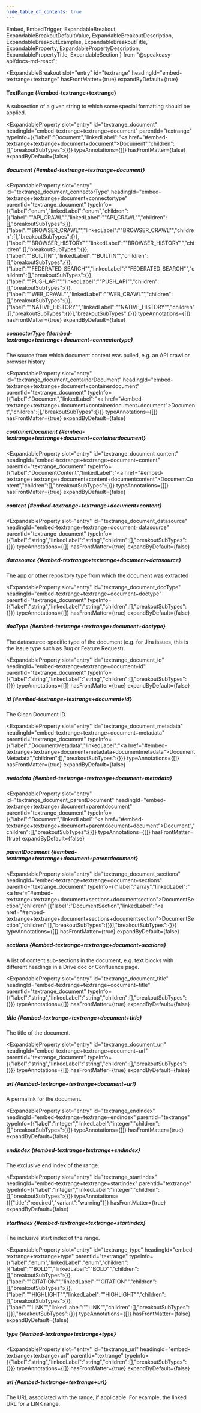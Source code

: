 ```yaml
---
hide_table_of_contents: true
---
```

  Embed,
  EmbedTrigger,
  ExpandableBreakout,
  ExpandableBreakoutDefaultValue,
  ExpandableBreakoutDescription,
  ExpandableBreakoutExamples,
  ExpandableBreakoutTitle,
  ExpandableProperty,
  ExpandablePropertyDescription,
  ExpandablePropertyTitle,
  ExpandableSection
} from "@speakeasy-api/docs-md-react";

<ExpandableSection>

<ExpandableBreakout
  slot="entry"
  id="textrange"
  headingId="embed-textrange+textrange"
  hasFrontMatter={true}
  expandByDefault={true}
>

<ExpandableBreakoutTitle slot="title">

#### TextRange \{#embed-textrange+textrange\}

</ExpandableBreakoutTitle>

<ExpandableBreakoutDescription slot="description">

A subsection of a given string to which some special formatting should be applied.

</ExpandableBreakoutDescription>

<ExpandableBreakoutExamples slot="examples">

</ExpandableBreakoutExamples>

<ExpandableBreakoutDefaultValue slot="defaultValue">

</ExpandableBreakoutDefaultValue>

</ExpandableBreakout>

<ExpandableProperty
  slot="entry"
  id="textrange_document"
  headingId="embed-textrange+textrange+document"
  parentId="textrange"
  typeInfo={{"label":"Document","linkedLabel":"<a href=\"#embed-textrange+textrange+document+document\">Document</a>","children":[],"breakoutSubTypes":{}}}
  typeAnnotations={[]}
  hasFrontMatter={false}
  expandByDefault={false}
>

<ExpandablePropertyTitle slot="title">

##### document \{#embed-textrange+textrange+document\}

</ExpandablePropertyTitle>

</ExpandableProperty>

<ExpandableProperty
  slot="entry"
  id="textrange_document_connectorType"
  headingId="embed-textrange+textrange+document+connectortype"
  parentId="textrange_document"
  typeInfo={{"label":"enum","linkedLabel":"enum","children":[{"label":"\"API_CRAWL\"","linkedLabel":"\"API_CRAWL\"","children":[],"breakoutSubTypes":{}},{"label":"\"BROWSER_CRAWL\"","linkedLabel":"\"BROWSER_CRAWL\"","children":[],"breakoutSubTypes":{}},{"label":"\"BROWSER_HISTORY\"","linkedLabel":"\"BROWSER_HISTORY\"","children":[],"breakoutSubTypes":{}},{"label":"\"BUILTIN\"","linkedLabel":"\"BUILTIN\"","children":[],"breakoutSubTypes":{}},{"label":"\"FEDERATED_SEARCH\"","linkedLabel":"\"FEDERATED_SEARCH\"","children":[],"breakoutSubTypes":{}},{"label":"\"PUSH_API\"","linkedLabel":"\"PUSH_API\"","children":[],"breakoutSubTypes":{}},{"label":"\"WEB_CRAWL\"","linkedLabel":"\"WEB_CRAWL\"","children":[],"breakoutSubTypes":{}},{"label":"\"NATIVE_HISTORY\"","linkedLabel":"\"NATIVE_HISTORY\"","children":[],"breakoutSubTypes":{}}],"breakoutSubTypes":{}}}
  typeAnnotations={[]}
  hasFrontMatter={true}
  expandByDefault={false}
>

<ExpandablePropertyTitle slot="title">

##### connectorType \{#embed-textrange+textrange+document+connectortype\}

</ExpandablePropertyTitle>

<ExpandablePropertyDescription slot="description">

The source from which document content was pulled, e.g. an API crawl or browser history

</ExpandablePropertyDescription>

</ExpandableProperty>

<ExpandableProperty
  slot="entry"
  id="textrange_document_containerDocument"
  headingId="embed-textrange+textrange+document+containerdocument"
  parentId="textrange_document"
  typeInfo={{"label":"Document","linkedLabel":"<a href=\"#embed-textrange+textrange+document+containerdocument+document\">Document</a>","children":[],"breakoutSubTypes":{}}}
  typeAnnotations={[]}
  hasFrontMatter={true}
  expandByDefault={false}
>

<ExpandablePropertyTitle slot="title">

##### containerDocument \{#embed-textrange+textrange+document+containerdocument\}

</ExpandablePropertyTitle>

</ExpandableProperty>

<ExpandableProperty
  slot="entry"
  id="textrange_document_content"
  headingId="embed-textrange+textrange+document+content"
  parentId="textrange_document"
  typeInfo={{"label":"DocumentContent","linkedLabel":"<a href=\"#embed-textrange+textrange+document+content+documentcontent\">DocumentContent</a>","children":[],"breakoutSubTypes":{}}}
  typeAnnotations={[]}
  hasFrontMatter={true}
  expandByDefault={false}
>

<ExpandablePropertyTitle slot="title">

##### content \{#embed-textrange+textrange+document+content\}

</ExpandablePropertyTitle>

<Embed slot="embed">

<EmbedTrigger slot="trigger" embedTitle="content" triggerText="View content details">

<Embedcontent />

</EmbedTrigger>

</Embed>

</ExpandableProperty>

<ExpandableProperty
  slot="entry"
  id="textrange_document_datasource"
  headingId="embed-textrange+textrange+document+datasource"
  parentId="textrange_document"
  typeInfo={{"label":"string","linkedLabel":"string","children":[],"breakoutSubTypes":{}}}
  typeAnnotations={[]}
  hasFrontMatter={true}
  expandByDefault={false}
>

<ExpandablePropertyTitle slot="title">

##### datasource \{#embed-textrange+textrange+document+datasource\}

</ExpandablePropertyTitle>

<ExpandablePropertyDescription slot="description">

The app or other repository type from which the document was extracted

</ExpandablePropertyDescription>

</ExpandableProperty>

<ExpandableProperty
  slot="entry"
  id="textrange_document_docType"
  headingId="embed-textrange+textrange+document+doctype"
  parentId="textrange_document"
  typeInfo={{"label":"string","linkedLabel":"string","children":[],"breakoutSubTypes":{}}}
  typeAnnotations={[]}
  hasFrontMatter={true}
  expandByDefault={false}
>

<ExpandablePropertyTitle slot="title">

##### docType \{#embed-textrange+textrange+document+doctype\}

</ExpandablePropertyTitle>

<ExpandablePropertyDescription slot="description">

The datasource-specific type of the document (e.g. for Jira issues, this is the issue type such as Bug or Feature Request).

</ExpandablePropertyDescription>

</ExpandableProperty>

<ExpandableProperty
  slot="entry"
  id="textrange_document_id"
  headingId="embed-textrange+textrange+document+id"
  parentId="textrange_document"
  typeInfo={{"label":"string","linkedLabel":"string","children":[],"breakoutSubTypes":{}}}
  typeAnnotations={[]}
  hasFrontMatter={true}
  expandByDefault={false}
>

<ExpandablePropertyTitle slot="title">

##### id \{#embed-textrange+textrange+document+id\}

</ExpandablePropertyTitle>

<ExpandablePropertyDescription slot="description">

The Glean Document ID.

</ExpandablePropertyDescription>

</ExpandableProperty>

<ExpandableProperty
  slot="entry"
  id="textrange_document_metadata"
  headingId="embed-textrange+textrange+document+metadata"
  parentId="textrange_document"
  typeInfo={{"label":"DocumentMetadata","linkedLabel":"<a href=\"#embed-textrange+textrange+document+metadata+documentmetadata\">DocumentMetadata</a>","children":[],"breakoutSubTypes":{}}}
  typeAnnotations={[]}
  hasFrontMatter={true}
  expandByDefault={false}
>

<ExpandablePropertyTitle slot="title">

##### metadata \{#embed-textrange+textrange+document+metadata\}

</ExpandablePropertyTitle>

<Embed slot="embed">

<EmbedTrigger slot="trigger" embedTitle="metadata" triggerText="View metadata details">

<Embedmetadata />

</EmbedTrigger>

</Embed>

</ExpandableProperty>

<ExpandableProperty
  slot="entry"
  id="textrange_document_parentDocument"
  headingId="embed-textrange+textrange+document+parentdocument"
  parentId="textrange_document"
  typeInfo={{"label":"Document","linkedLabel":"<a href=\"#embed-textrange+textrange+document+parentdocument+document\">Document</a>","children":[],"breakoutSubTypes":{}}}
  typeAnnotations={[]}
  hasFrontMatter={true}
  expandByDefault={false}
>

<ExpandablePropertyTitle slot="title">

##### parentDocument \{#embed-textrange+textrange+document+parentdocument\}

</ExpandablePropertyTitle>

</ExpandableProperty>

<ExpandableProperty
  slot="entry"
  id="textrange_document_sections"
  headingId="embed-textrange+textrange+document+sections"
  parentId="textrange_document"
  typeInfo={{"label":"array","linkedLabel":"<a href=\"#embed-textrange+textrange+document+sections+documentsection\">DocumentSection</a>","children":[{"label":"DocumentSection","linkedLabel":"<a href=\"#embed-textrange+textrange+document+sections+documentsection\">DocumentSection</a>","children":[],"breakoutSubTypes":{}}],"breakoutSubTypes":{}}}
  typeAnnotations={[]}
  hasFrontMatter={true}
  expandByDefault={false}
>

<ExpandablePropertyTitle slot="title">

##### sections \{#embed-textrange+textrange+document+sections\}

</ExpandablePropertyTitle>

<ExpandablePropertyDescription slot="description">

A list of content sub-sections in the document, e.g. text blocks with different headings in a Drive doc or Confluence page.

</ExpandablePropertyDescription>

<Embed slot="embed">

<EmbedTrigger slot="trigger" embedTitle="sections" triggerText="View sections details">

<Embedsections />

</EmbedTrigger>

</Embed>

</ExpandableProperty>

<ExpandableProperty
  slot="entry"
  id="textrange_document_title"
  headingId="embed-textrange+textrange+document+title"
  parentId="textrange_document"
  typeInfo={{"label":"string","linkedLabel":"string","children":[],"breakoutSubTypes":{}}}
  typeAnnotations={[]}
  hasFrontMatter={true}
  expandByDefault={false}
>

<ExpandablePropertyTitle slot="title">

##### title \{#embed-textrange+textrange+document+title\}

</ExpandablePropertyTitle>

<ExpandablePropertyDescription slot="description">

The title of the document.

</ExpandablePropertyDescription>

</ExpandableProperty>

<ExpandableProperty
  slot="entry"
  id="textrange_document_url"
  headingId="embed-textrange+textrange+document+url"
  parentId="textrange_document"
  typeInfo={{"label":"string","linkedLabel":"string","children":[],"breakoutSubTypes":{}}}
  typeAnnotations={[]}
  hasFrontMatter={true}
  expandByDefault={false}
>

<ExpandablePropertyTitle slot="title">

##### url \{#embed-textrange+textrange+document+url\}

</ExpandablePropertyTitle>

<ExpandablePropertyDescription slot="description">

A permalink for the document.

</ExpandablePropertyDescription>

</ExpandableProperty>

<ExpandableProperty
  slot="entry"
  id="textrange_endIndex"
  headingId="embed-textrange+textrange+endindex"
  parentId="textrange"
  typeInfo={{"label":"integer","linkedLabel":"integer","children":[],"breakoutSubTypes":{}}}
  typeAnnotations={[]}
  hasFrontMatter={true}
  expandByDefault={false}
>

<ExpandablePropertyTitle slot="title">

##### endIndex \{#embed-textrange+textrange+endindex\}

</ExpandablePropertyTitle>

<ExpandablePropertyDescription slot="description">

The exclusive end index of the range.

</ExpandablePropertyDescription>

</ExpandableProperty>

<ExpandableProperty
  slot="entry"
  id="textrange_startIndex"
  headingId="embed-textrange+textrange+startindex"
  parentId="textrange"
  typeInfo={{"label":"integer","linkedLabel":"integer","children":[],"breakoutSubTypes":{}}}
  typeAnnotations={[{"title":"required","variant":"warning"}]}
  hasFrontMatter={true}
  expandByDefault={false}
>

<ExpandablePropertyTitle slot="title">

##### startIndex \{#embed-textrange+textrange+startindex\}

</ExpandablePropertyTitle>

<ExpandablePropertyDescription slot="description">

The inclusive start index of the range.

</ExpandablePropertyDescription>

</ExpandableProperty>

<ExpandableProperty
  slot="entry"
  id="textrange_type"
  headingId="embed-textrange+textrange+type"
  parentId="textrange"
  typeInfo={{"label":"enum","linkedLabel":"enum","children":[{"label":"\"BOLD\"","linkedLabel":"\"BOLD\"","children":[],"breakoutSubTypes":{}},{"label":"\"CITATION\"","linkedLabel":"\"CITATION\"","children":[],"breakoutSubTypes":{}},{"label":"\"HIGHLIGHT\"","linkedLabel":"\"HIGHLIGHT\"","children":[],"breakoutSubTypes":{}},{"label":"\"LINK\"","linkedLabel":"\"LINK\"","children":[],"breakoutSubTypes":{}}],"breakoutSubTypes":{}}}
  typeAnnotations={[]}
  hasFrontMatter={false}
  expandByDefault={false}
>

<ExpandablePropertyTitle slot="title">

##### type \{#embed-textrange+textrange+type\}

</ExpandablePropertyTitle>

</ExpandableProperty>

<ExpandableProperty
  slot="entry"
  id="textrange_url"
  headingId="embed-textrange+textrange+url"
  parentId="textrange"
  typeInfo={{"label":"string","linkedLabel":"string","children":[],"breakoutSubTypes":{}}}
  typeAnnotations={[]}
  hasFrontMatter={true}
  expandByDefault={false}
>

<ExpandablePropertyTitle slot="title">

##### url \{#embed-textrange+textrange+url\}

</ExpandablePropertyTitle>

<ExpandablePropertyDescription slot="description">

The URL associated with the range, if applicable. For example, the linked URL for a LINK range.

</ExpandablePropertyDescription>

</ExpandableProperty>

</ExpandableSection>